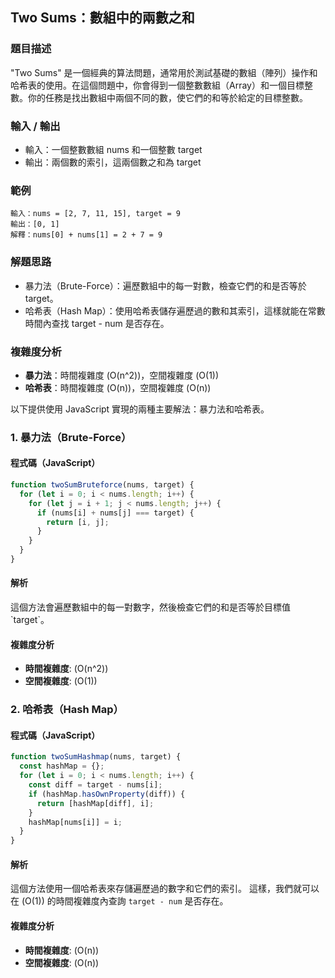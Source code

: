 ## Two Sums：數組中的兩數之和

### 題目描述

"Two Sums" 是一個經典的算法問題，通常用於測試基礎的數組（陣列）操作和哈希表的使用。在這個問題中，你會得到一個整數數組（Array）和一個目標整數。你的任務是找出數組中兩個不同的數，使它們的和等於給定的目標整數。

### 輸入 / 輸出

- 輸入：一個整數數組 nums 和一個整數 target
- 輸出：兩個數的索引，這兩個數之和為 target

### 範例

```text
輸入：nums = [2, 7, 11, 15], target = 9
輸出：[0, 1]
解釋：nums[0] + nums[1] = 2 + 7 = 9
```

### 解題思路

- 暴力法（Brute-Force）：遍歷數組中的每一對數，檢查它們的和是否等於 target。
- 哈希表（Hash Map）：使用哈希表儲存遍歷過的數和其索引，這樣就能在常數時間內查找 target - num 是否存在。

### 複雜度分析

- **暴力法**：時間複雜度 \(O(n^2)\)，空間複雜度 \(O(1)\)
- **哈希表**：時間複雜度 \(O(n)\)，空間複雜度 \(O(n)\)

以下提供使用 JavaScript 實現的兩種主要解法：暴力法和哈希表。

### 1. 暴力法（Brute-Force）

#### 程式碼（JavaScript）

```javascript
function twoSumBruteforce(nums, target) {
  for (let i = 0; i < nums.length; i++) {
    for (let j = i + 1; j < nums.length; j++) {
      if (nums[i] + nums[j] === target) {
        return [i, j];
      }
    }
  }
}
```

#### 解析

這個方法會遍歷數組中的每一對數字，然後檢查它們的和是否等於目標值 \`target\`。

#### 複雜度分析

- **時間複雜度**: \(O(n^2)\)
- **空間複雜度**: \(O(1)\)

### 2. 哈希表（Hash Map）

#### 程式碼（JavaScript）

```javascript
function twoSumHashmap(nums, target) {
  const hashMap = {};
  for (let i = 0; i < nums.length; i++) {
    const diff = target - nums[i];
    if (hashMap.hasOwnProperty(diff)) {
      return [hashMap[diff], i];
    }
    hashMap[nums[i]] = i;
  }
}
```

#### 解析

這個方法使用一個哈希表來存儲遍歷過的數字和它們的索引。
這樣，我們就可以在 \(O(1)\) 的時間複雜度內查詢 `target - num` 是否存在。

#### 複雜度分析

- **時間複雜度**: \(O(n)\)
- **空間複雜度**: \(O(n)\)
